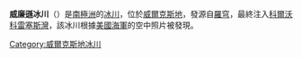 {{coord|66|40|S|114|6|E|display=title}}

'''威廉遜冰川'''（{{lang-en|Williamson Glacier}}）是[[南極洲|南極洲]]的[[冰川|冰川]]，位於[[威爾克斯地|威爾克斯地]]，發源自[[羅穹|羅穹]]，最終注入[[科爾沃科雷塞斯灣|科爾沃科雷塞斯灣]]，該冰川根據[[美國海軍|美國海軍]]的空中照片被發現。

{{DEFAULTSORT:Williamson Glacier}}
[[Category:威爾克斯地冰川|Category:威爾克斯地冰川]]


{{WilkesLand-geo-stub}}